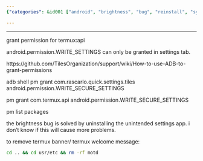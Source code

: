```yaml
---
{"categories": &id001 ["android", "brightness", "bug", "reinstall", "system manage", "termux"], "category": "Troubleshooting", "date": "2021-12-20 09:04:08", "description": "In this article, the author provides a step-by-step guide on how to reinstall Termux and troubleshoot common issues like granting required permissions, fixing the brightness bug by uninstalling a settings app, and removing the Termux banner for a customized experience.", "tags": *id001, "title": "After Termux Reinstallation"}

---
```


------

grant permission for termux:api

android.permission.WRITE_SETTINGS can only be granted in settings tab.

https://github.com/TilesOrganization/support/wiki/How-to-use-ADB-to-grant-permissions

adb shell pm grant com.rascarlo.quick.settings.tiles android.permission.WRITE_SECURE_SETTINGS

pm grant com.termux.api android.permission.WRITE_SECURE_SETTINGS

pm list packages

the brightness bug is solved by uninstalling the unintended settings app. i don't know if this will cause more problems.

to remove termux banner/ termux welcome message:

```bash
cd .. && cd usr/etc && rm -rf motd

```


